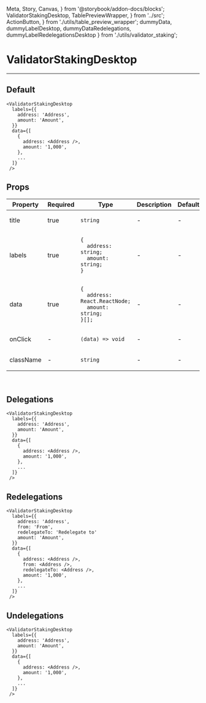   Meta, Story, Canvas,
} from '@storybook/addon-docs/blocks';
  ValidatorStakingDesktop, TablePreviewWrapper,
} from '../src';
  ActionButton,
} from './utils/table_preview_wrapper';
  dummyData, dummyLabelDesktop, dummyDataRedelegations, dummyLabelRedelegationsDesktop
} from './utils/validator_staking';

<Meta title="ValidatorStakingDesktop" component={ValidatorStakingDesktop} />

# ValidatorStakingDesktop
---

## Default
<Canvas>
  <Story name="Default">
    <ValidatorStakingDesktop labels={dummyLabelDesktop} data={dummyData} tablePaginationColor="#fffff"/>
  </Story>
</Canvas>

```
<ValidatorStakingDesktop
  labels={{
    address: 'Address',
    amount: 'Amount',
  }}
  data={[
    {
      address: <Address />,
      amount: '1,000',
    },
    ...
  ]}
 />
```

## Props
<table>
<thead>
  <tr>
    <th>Property</th>
    <th>Required</th>
    <th>Type</th>
    <th>Description</th>
    <th>Default</th>
  </tr>
  </thead>
  <tbody>
  <tr>
    <td>title</td>
    <td>true</td>
    <td>

`string`

  </td>
    <td>-</td>
    <td>-</td>
  </tr>

  <tr>
    <td>labels</td>
    <td>true</td>
    <td>

```
{
  address: string;
  amount: string;
}
```

  </td>
    <td>-</td>
    <td>-</td>
  </tr>

  <tr>
    <td>data</td>
    <td>true</td>
    <td>

```
{
  address: React.ReactNode;
  amount: string;
}[];
```

  </td>
    <td>-</td>
    <td>-</td>
  </tr>

  <tr>
    <td>onClick</td>
    <td>-</td>
    <td>

`(data) => void`

  </td>
    <td>-</td>
    <td>-</td>
  </tr>

  <tr>
    <td>className</td>
    <td>-</td>
    <td>

`string`

  </td>
    <td>-</td>
    <td>-</td>
  </tr>
  </tbody>
</table>
<br/>


## Delegations
<Canvas>
  <Story name="Delegations">
    <ValidatorStakingDesktop labels={dummyLabelDesktop} data={dummyData} tablePaginationColor="#fffff"/>
  </Story>
</Canvas>

```
<ValidatorStakingDesktop
  labels={{
    address: 'Address',
    amount: 'Amount',
  }}
  data={[
    {
      address: <Address />,
      amount: '1,000',
    },
    ...
  ]}
 />
```

## Redelegations
<Canvas>
  <Story name="Redelegations">
    <ValidatorStakingDesktop labels={dummyLabelRedelegationsDesktop} data={dummyDataRedelegations} tablePaginationColor="#fffff"/>
  </Story>
</Canvas>

```
<ValidatorStakingDesktop
  labels={{
    address: 'Address',
    from: 'From',
    redelegateTo: 'Redelegate to'
    amount: 'Amount',
  }}
  data={[
    {
      address: <Address />,
      from: <Address />,
      redelegateTo: <Address />,
      amount: '1,000',
    },
    ...
  ]}
 />
```

## Undelegations
<Canvas>
  <Story name="Undelegations">
    <ValidatorStakingDesktop labels={dummyLabelDesktop} data={dummyData} tablePaginationColor="#fffff" />
  </Story>
</Canvas>

```
<ValidatorStakingDesktop
  labels={{
    address: 'Address',
    amount: 'Amount',
  }}
  data={[
    {
      address: <Address />,
      amount: '1,000',
    },
    ...
  ]}
 />
```
